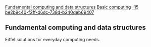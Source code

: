[[Property:title|Fundamental computing and data structures]]
[[Property:link_title|Basic computing]]
[[Property:weight|-15]]
[[Property:uuid|be2b9c40-f2ff-d6dc-738d-b240deb69407]]
==Fundamental computing and data structures==

Eiffel solutions for everyday computing needs.

